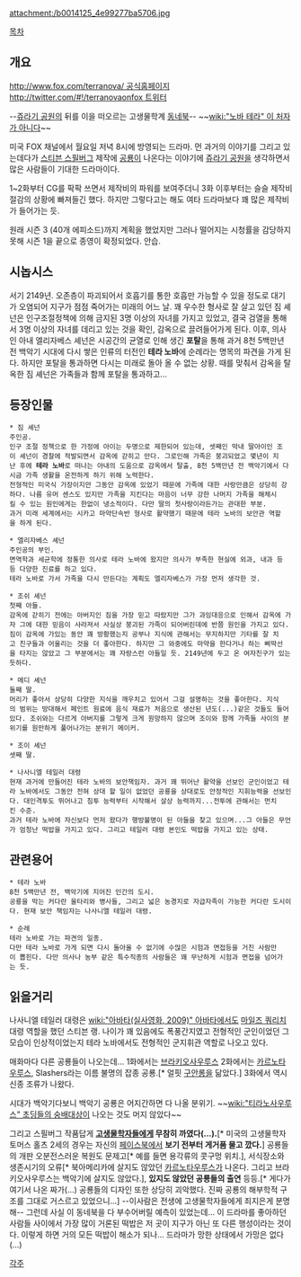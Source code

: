 attachment:/b0014125_4e99277ba5706.jpg

[[목차]]

== 개요 ==
[[http://www.fox.com/terranova/ 공식홈페이지]]
[[http://twitter.com/#!/terranovaonfox 트위터]]

--[[쥬라기 공원]]의 뒤를 이을 떠오르는 고생물학계 [[동네북]]--
~~[[wiki:"노바 테라" 이 처자가 아니다]]~~ 

미국 FOX 채널에서 월요일 저녁 8시에 방영되는 드라마.
먼 과거의 이야기를 그리고 있는데다가 [[스티븐 스필버그]] 제작에 [[공룡]]이 나온다는 이야기에 [[쥬라기 공원]]을 생각하면서 많은 사람들이 기대한 드라마이다.

1~2화부터 CG를 팍팍 쓰면서 제작비의 파워를 보여주더니 3화 이후부터는 슬슬 제작비 절감의 상황에 빠져들긴 했다. 하지만 그렇다고는 해도 여타 드라마보다 꽤 많은 제작비가 들어가는 듯.

원래 시즌 3 (40개 에피소드)까지 계획을 했었지만 그러나 떨어지는 시청률을 감당하지 못해 시즌 1을 끝으로 종영이 확정되었다. 안습.

== 시놉시스 ==
서기 2149년.
오존층이 파괴되어서 호흡기를 통한 호흡만 가능할 수 있을 정도로 대기가 오염되어 지구가 점점 죽어가는 미래의 어느 날.
꽤 우수한 형사로 잘 살고 있던 짐 셰넌은 인구조절정책에 의해 금지된 3명 이상의 자녀를 가지고 있었고, 결국 검열을 통해서 3명 이상의 자녀를 데리고 있는 것을 확인, 감옥으로 끌려들어가게 된다.
이후, 의사인 아내 엘리자베스 셰넌은 시공간의 균열로 인해 생긴 '''포탈'''을 통해 과거 8천 5백만년 전 백악기 시대에 다시 쌓은 인류의 터전인 '''테라 노바'''에 순례라는 명목의 파견을 가게 된다. 하지만 포탈을 통과하면 다시는 미래로 돌아 올 수 없는 상황. 때를 맞춰서 감옥을 탈옥한 짐 셰넌은 가족들과 함께 포탈을 통과하고...
 
== 등장인물 ==
 * 짐 셰넌
 주인공. 
 인구 조절 정책으로 한 가정에 아이는 두명으로 제한되어 있는데, 셋째인 막내 딸아이인 조이 셰넌이 경찰에 적발되면서 감옥에 갇히고 만다. 그로인해 가족은 붕괴되었고 몇년이 지난 후에 '''테라 노바'''로 떠나는 아내의 도움으로 감옥에서 탈출, 8천 5백만년 전 백악기에서 다시금 가족 생활을 온전하게 하기 위해 노력한다.
 전형적인 미국식 가장이지만 그동안 감옥에 있었기 때문에 가족에 대한 사랑만큼은 상당히 강하다. 나름 유머 센스도 있지만 가족을 지킨다는 마음이 너무 강한 나머지 가족을 해체시킬 수 있는 원인에게는 한없이 냉소적이다. 다만 딸의 첫사랑이라든가는 관대한 부분. 
 과거 미래 세계에서는 시카고 마약단속반 형사로 활약했기 때문에 테라 노바의 보안관 역할을 하게 된다.

 * 엘리자베스 셰넌
 주인공의 부인.
 면역학과 세균학에 정통한 의사로 테라 노바에 왔지만 의사가 부족한 현실에 외과, 내과 등등 다양한 진료를 하고 있다.
 테라 노바로 가서 가족을 다시 만든다는 계획도 엘리자베스가 가장 먼저 생각한 것.

 * 조쉬 셰넌
 첫째 아들.
 감옥에 갇히기 전에는 아버지인 짐을 가장 믿고 따랐지만 그가 과잉대응으로 인해서 감옥에 가자 그에 대한 믿음이 사라져서 사실상 붕괴된 가족이 되어버린데에 반쯤 원인을 가지고 있다.
 짐이 감옥에 가있는 동안 꽤 방황했는지 공부나 지식에 관해서는 무지하지만 기타를 잘 치고 친구들과 어울리는 것을 더 좋아한다. 하지만 그 와중에도 마약을 한다거나 하는 삐딱선을 타지는 않았고 그 부분에서는 꽤 자랑스런 아들일 듯. 2149년에 두고 온 여자친구가 있는듯하다.

 * 메디 셰넌
 둘째 딸.
 머리가 좋아서 상당히 다양한 지식을 깨우치고 있어서 그걸 설명하는 것을 좋아한다. 지식의 범위는 방대해서 페인트 원료에 음식 재료가 처음으로 생산된 년도(...)같은 것들도 들어있다. 조쉬와는 다르게 아버지를 그렇게 크게 원망하지 않으며 조이와 함께 가족들 사이의 분위기를 원만하게 풀어나가는 분위기 메이커.

 * 조이 셰넌
 셋째 딸.

 * 나사니엘 테일러 대령
 현재 과거에 만들어진 테라 노바의 보안책임자. 과거 꽤 뛰어난 활약을 선보인 군인이었고 테라 노바에서도 그동안 전혀 상대 할 일이 없었던 공룡을 상대로도 안정적인 지휘능력을 선보인다. 대인격투도 뛰어나고 침투 능력부터 시작해서 살상 능력까지...전투에 관해서는 먼치킨 수준.
 과거 테라 노바에 자신보다 먼저 왔다가 행방불명이 된 아들을 찾고 있으며...그 아들은 무언가 엄청난 떡밥을 가지고 있다. 그리고 테일러 대령 본인도 떡밥을 가지고 있는 상태.

== 관련용어 ==
 * 테라 노바
 8천 5백만년 전, 백악기에 지어진 인간의 도시.
 공룡을 막는 커다란 울타리와 병사들, 그리고 넓은 농경지로 자급자족이 가능한 커다란 도시이다. 현재 보안 책임자는 나사니엘 테일러 대령.

 * 순례
 테라 노바로 가는 파견의 일종.
 다만 테라 노바로 가게 되면 다시 돌아올 수 없기에 수많은 시험과 면접등을 거친 사람만이 뽑힌다. 다만 의사나 농부 같은 특수직종의 사람들은 꽤 무난하게 시험과 면접을 넘어가는 듯.

== 읽을거리 ==
나사니엘 테일러 대령은 [[wiki:"아바타(실사영화, 2009)" 아바타]]에서도 [[마일즈 쿼리치]] 대령 역할을 했던 스티븐 랭. 나이가 꽤 있음에도 폭풍간지였고 전형적인 군인이었던 그 모습이 인상적이었는지 테라 노바에서도 전형적인 군지휘관 역할로 나오고 있다.

매화마다 다른 공룡들이 나오는데...
1화에서는 [[브라키오사우루스]]
2화에서는 [[카르노타우루스]], Slashers라는 이름 불명의 잡종 공룡.[* 얼핏 [[구안롱]]을 닮았다.]
3화에서 역시 신종 조류가 나왔다.

시대가 백악기다보니 백악기 공룡은 어지간하면 다 나올 분위기.
~~[[wiki:"티라노사우루스" 초딩들의 숭배대상]]이 나오는 것도 머지 않았다~~

그리고 스필버그 작품답게 '''[[고생물학자]]들에게 무참히 까였다(...).'''[* 미국의 고생물학자 토머스 홀츠 2세의 경우는 자신의 [[페이스북]]에서 '''보기 전부터 게거품 물고 깠다.'''] 공룡들의 개판 오분전스러운 복원도 문제고[* 예를 들면 용각류의 콧구멍 위치.], 서식장소와 생존시기의 오류[* 북아메리카에 살지도 않았던 [[카르노타우루스]]가 나온다. 그리고 브라키오사우루스는 백악기에 살지도 않았다.], '''있지도 않았던 공룡들의 출연''' 등등.[* 게다가 여기서 나온 짜가(...) 공룡들의 디자인 또한 상당히 괴악했다. 진짜 공룡의 해부학적 구조를 그대로 거스르고 있었으니...] --이사람은 전생에 고생물학자들에게 죄지은게 분명해--
그런데 사실 이 동네북을 다 부수어버릴 예측이 있었는데... 이 드라마를 좋아하던 사람들 사이에서 가장 많이 거론된 떡밥은 저 곳이 지구가 아닌 또 다른 행성이라는 것이다. 이렇게 하면 거의 모든 떡밥이 해소가 되나... 드라마가 망한 상태에서 가망은 없다(...)

[[각주]]
